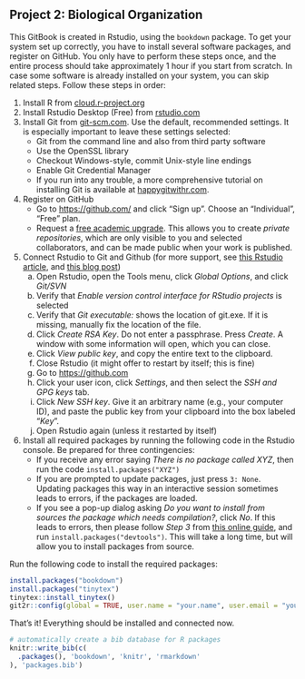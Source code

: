 ## Project 2: Biological Organization

This GitBook is created in Rstudio, using the `bookdown` package. To get your system set up correctly, you have to install several software packages, and register on GitHub. You only have to perform these steps once, and the entire process should take approximately 1 hour if you start from scratch. In case some software is already installed on your system, you can skip related steps. Follow these steps in order:

1. Install R from [cloud.r-project.org](https://cloud.r-project.org/)
2. Install Rstudio Desktop (Free) from [rstudio.com](https://rstudio.com/products/rstudio/download/#download)
<!-- ALWAYS RUN AS ADMIN -->
<!-- install rtools -->
3. Install Git from [git-scm.com](https://git-scm.com/downloads). Use the default, recommended settings. It is especially important to leave these settings selected:
    + Git from the command line and also from third party software
    + Use the OpenSSL library
    <!--*For secure data transfer with GitHub*-->
    + Checkout Windows-style, commit Unix-style line endings
    <!--*This is the preferred setting when collaborating with others on different platforms. Be prepared that, on windows, you will receive harmless notifications about LF to CRLF line endings.  *-->
    + Enable Git Credential Manager
    <!--*For logging in to GitHub*-->
    + If you run into any trouble, a more comprehensive tutorial on installing Git is available at [happygitwithr.com](https://happygitwithr.com/install-git.html).
4. Register on GitHub
    + Go to <https://github.com/> and click "Sign up". Choose an "Individual", "Free" plan.
    + Request a [free academic upgrade](https://help.github.com/en/articles/applying-for-an-educator-or-researcher-discount). This allows you to create *private repositories*, which are only visible to you and selected collaborators, and can be made public when your work is published.
5. Connect Rstudio to Git and Github (for more support, see [this Rstudio article](https://support.rstudio.com/hc/en-us/articles/200532077-Version-Control-with-Git-and-SVN), and [this blog post](https://www.r-bloggers.com/rstudio-and-github/))
    a. Open Rstudio, open the Tools menu, click *Global Options*, and click *Git/SVN*
    b. Verify that *Enable version control interface for RStudio projects* is selected
    c. Verify that *Git executable:* shows the location of git.exe. If it is missing, manually fix the location of the file.
    d. Click *Create RSA Key*. Do not enter a passphrase. Press *Create*. A window with some information will open, which you can close.
    e. Click *View public key*, and copy the entire text to the clipboard.
    f. Close Rstudio (it might offer to restart by itself; this is fine)
    g. Go to <https://github.com>
    h. Click your user icon, click *Settings*, and then select the *SSH and GPG keys* tab.
    i. Click *New SSH key*. Give it an arbitrary name (e.g., your computer ID), and paste the public key from your clipboard into the box labeled "*Key*".
    j. Open Rstudio again (unless it restarted by itself)
6. Install all required packages by running the following code in the Rstudio console. Be prepared for three contingencies:
    + If you receive any error saying *There is no package called XYZ*, then run the code `install.packages("XYZ")`
    + If you are prompted to update packages, just press `3: None`. Updating packages this way in an interactive session sometimes leads to errors, if the packages are loaded.
    + If you see a pop-up dialog asking *Do you want to install from sources the package which needs compilation?*, click *No*. If this leads to errors, then please follow *Step 3* from [this online guide](https://cjvanlissa.github.io/worcs/articles/setup.html), and run `install.packages("devtools")`. This will take a long time, but will allow you to install packages from source.

Run the following code to install the required packages:

```r
install.packages("bookdown")
install.packages("tinytex")
tinytex::install_tinytex()
git2r::config(global = TRUE, user.name = "your.name", user.email = "your.email")
```

That's it! Everything should be installed and connected now.

```r
# automatically create a bib database for R packages
knitr::write_bib(c(
  .packages(), 'bookdown', 'knitr', 'rmarkdown'
), 'packages.bib')
```

